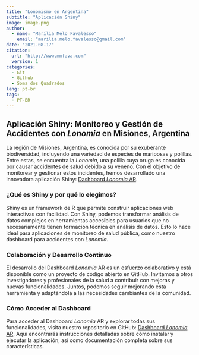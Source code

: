 ```yaml
---
title: "Lonomismo en Argentina"
subtitle: "Aplicación Shiny"
image: image.png
author:
  - name: "Marília Melo Favalesso"
    email: "marilia.melo.favalesso@gmail.com"
date: "2021-08-17"
citation: 
  url: "http://www.mmfava.com"
  version: 1
categories:
  - Git
  - Github
  - Soma dos Quadrados
lang: pt-br
tags: 
  - PT-BR
---
```


## Aplicación Shiny: Monitoreo y Gestión de Accidentes con *Lonomia* en Misiones, Argentina

La región de Misiones, Argentina, es conocida por su exuberante biodiversidad, incluyendo una variedad de especies de mariposas y polillas. Entre estas, se encuentra la *Lonomia*, una polilla cuya oruga es conocida por causar accidentes de salud debido a su veneno. Con el objetivo de monitorear y gestionar estos incidentes, hemos desarrollado una innovadora aplicación Shiny: [Dashboard *Lonomia* AR](https://github.com/mmfava/dashboard_Lonomia_AR).

### ¿Qué es Shiny y por qué lo elegimos?

Shiny es un framework de R que permite construir aplicaciones web interactivas con facilidad. Con Shiny, podemos transformar análisis de datos complejos en herramientas accesibles para usuarios que no necesariamente tienen formación técnica en análisis de datos. Esto lo hace ideal para aplicaciones de monitoreo de salud pública, como nuestro dashboard para accidentes con *Lonomia*.

### Colaboración y Desarrollo Continuo

El desarrollo del Dashboard *Lonomia* AR es un esfuerzo colaborativo y está disponible como un proyecto de código abierto en GitHub. Invitamos a otros investigadores y profesionales de la salud a contribuir con mejoras y nuevas funcionalidades. Juntos, podemos seguir mejorando esta herramienta y adaptándola a las necesidades cambiantes de la comunidad.

### Cómo Acceder al Dashboard

Para acceder al Dashboard *Lonomia* AR y explorar todas sus funcionalidades, visita nuestro repositorio en GitHub: [Dashboard *Lonomia* AR](https://github.com/mmfava/dashboard_Lonomia_AR). Aquí encontrarás instrucciones detalladas sobre cómo instalar y ejecutar la aplicación, así como documentación completa sobre sus características.